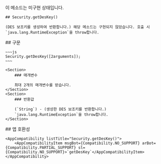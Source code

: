 
<Section>
    <Noti type={"warning"}>
        이 메소드는 미구현 상태입니다.
    </Noti>

    ## Security.getDesKey()

    (DES 보조키를 생성하여 반환합니다.) 해당 메소드는 구현되지 않았습니다. 호출 시 `java.lang.RuntimeException`을 throw합니다.
</Section>
<Section>
    ## 구문

    ~~~js
    Security.getDesKey([2arguments]);
    ~~~

    <Section>
        ### 매개변수

        최대 2개의 매개변수를 받습니다.
    </Section>
    <Section>
        ### 반환값

        (`String`) - (생성한 DES 보조키를 반환합니다.)
        `java.lang.RuntimeException`을 throw합니다.
    </Section>
</Section>
<Section>
    ## 앱 호환성

    <AppCompatibility listTitle="Security.getDesKey()">
        <AppCompatibilityItem msgBot={Compatibility.NO_SUPPORT} arBot={Compatibility.PARTIAL_SUPPORT} sl={Compatibility.NO_SUPPORT}>`getDesKey`</AppCompatibilityItem>
    </AppCompatibility>
</Section>